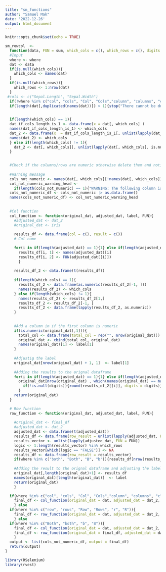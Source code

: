 ```yaml
---
title: "sm_functions"
author: "Samuel Mak"
date: '2022-12-26'
output: html_document
---
```


```r
knitr::opts_chunk$set(echo = TRUE)
```

```r
sm_rowcol  <- 
  function(data, FUN = sum, which_cols = c(), which_rows = c(), digits = c(), where = "both", label = c("Col Result", "Row Result")){
  #Input
  where <- where
  dat <- data
  if(is.null(which_cols)){
    which_cols <- names(dat)
  } 
  if(is.null(which_rows)){
    which_rows <- 1:nrow(dat)
  }
 #cols <- c("Sepal.Length", "Sepal.Width")
  if(!where %in% c("col", "cols", "Col", "Cols","column", "columns", "c", "C", "row", "rows", "Row", "Rows", "r", "R", "both", "Both", 'b', 'B') ){stop("input for the where argument can only be 'col', 'cols', 'Col', 'Cols','column', 'columns', 'c', 'C', 'row', 'rows', 'Row', 'Rows', 'r', 'R', 'both', 'Both', 'b', 'B'")}
  if(length(dat[,duplicated(names(dat))]) > 1){stop("There cannot be duplicates in column names")}

  
  if(length(which_cols) == 1){
  dat_if_cols_length_is_1 <- data.frame(x = dat[, which_cols] )
  names(dat_if_cols_length_is_1) <- which_cols
  dat_2 <- data.frame(x  = dat_if_cols_length_is_1[, unlist(lapply(dat_if_cols_length_is_1, is.numeric), use.names = FALSE)])
  names(dat_2) <- which_cols
  } else if(length(which_cols) != 1){
    dat_2 <- dat[, which_cols][, unlist(lapply(dat[, which_cols], is.numeric), use.names = FALSE)]
  }
  

  #Check if the columns/rows are numeric otherwise delete them and notify the user that that col is not numeric and is deleted
  
  #Warning message
  cols_not_numeric <- names(dat[, which_cols][!names(dat[, which_cols]) %in% names(dat_2)])
  col_not_numeric_warning_head <- 
    if(length(cols_not_numeric) == 1){"WARNING: The following column is not numeric and is ignored"} else if(length(cols_not_numeric) > 1){"The following columns are not numeric and are ignored"}
  cols_not_numeric_df <- cols_not_numeric |> as.data.frame()
  names(cols_not_numeric_df) <- col_not_numeric_warning_head
  
  
  #Col function
  col_function <- function(original_dat, adjusted_dat, label, FUN){
    #adjusted_dat <- dat_2
    #original_dat <- iris
   
    results_df <- data.frame(col = c(), result = c())
    # Col name

    for(i in if(length(adjusted_dat) == 1){1} else if(length(adjusted_dat) != 1){1:length(adjusted_dat)}){
      results_df[i, 1] <- names(adjusted_dat)[i]
      results_df[i, 2] <- FUN(adjusted_dat[[i]])
      }
    
    results_df_2 <- data.frame(t(results_df))
    
    if(length(which_cols) == 1){
      results_df_2 <- data.frame(as.numeric(results_df_2[-1, ]))
      names(results_df_2) <- which_cols
    } else if(length(which_cols) != 1){
      names(results_df_2) <- results_df_2[1,]
      results_df_2 <- results_df_2[-1, ]
      results_df_2 <- data.frame(lapply(results_df_2, as.numeric))
    }
    
    
    #Add a column in if the first column is numeric 
    if(is.numeric(original_dat[,1])){
      total_col <- data.frame(total_col = rep("", nrow(original_dat)))
      original_dat <- cbind(total_col, original_dat)
      names(original_dat)[1] <- label[1]
    } 
    
    #Adjustig the label
    original_dat[nrow(original_dat) + 1, 1]  <- label[1]
    
    #Adding the results to the orignal dataframe
    for(i in if(length(adjusted_dat) == 1){1} else if(length(adjusted_dat) != 1){1:length(adjusted_dat)}){
      original_dat[nrow(original_dat) , which(names(original_dat) == names(results_df_2)[i])] <- if(is.null(digits)){results_df_2[[i]]} else
        if(!is.null(digits)){round(results_df_2[[i]], digits = digits)}
      }
    return(original_dat)
  }

  # Row function
  row_function <- function(original_dat, adjusted_dat, label, FUN){
  
    #original_dat <- final_df
    #adjusted_dat <- dat_2
    adjusted_dat <- data.frame(t(adjusted_dat))
    results_df <- data.frame(row_result = unlist(lapply(adjusted_dat, FUN = FUN)))
    results_vector <- unlist(lapply(adjusted_dat, FUN = FUN))
    logic <- 1:length(results_vector) %in% which_rows
    results_vector[which(logic == "FALSE")] <- NA
    results_df <- data.frame(row_result = results_vector)
    if(where %in% c("both", "Both", "B", "b")){results_df[nrow(results_df) + 1,] <- NA}
    
    #Adding the result to the orignal dataframe and adjusting the label name
    original_dat[,length(original_dat)+1] <- results_df
    names(original_dat)[length(original_dat)]  <- label
    return(original_dat)
    }

  if(where %in% c("col", "cols", "Col", "Cols","column", "columns", "c", "C")){
    final_df <- col_function(original_dat = dat, adjusted_dat = dat_2, label = label[1], FUN = FUN)
    } else
  if(where %in% c("row", "rows", "Row", "Rows", "r", "R")){
    final_df <- row_function(original_dat = dat, adjusted_dat = dat_2, label = label[2], FUN = FUN)
    } else
  if(where %in% c("Both", "both", "b", "B")){
    final_df <- col_function(original_dat = dat, adjusted_dat = dat_2, FUN = FUN, label = label[1])
    final_df <- row_function(original_dat = final_df, adjusted_dat = dat_2, FUN = FUN, label = label[2])                     
    }
  output <- list(cols_not_numeric_df, output = final_df)
  return(output)
}

```
```r
library(RSelenium)
library(rvest)

```















